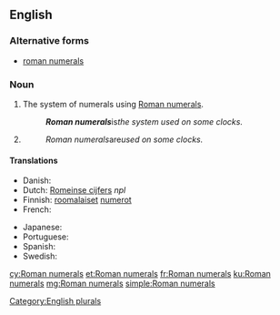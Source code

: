 ==English==

===Alternative forms===
* [[roman numerals]] {{qualifier|US}}

===Noun===
{{en-noun|head=[[Roman]] [[numeral]]s|-}}

# {{context|uncountable|lang=en}} The system of numerals using [[Roman numeral]]s.
#: '''''Roman numerals''' ''is'' the system used on some clocks.''
# {{plural of|Roman numeral|lang=en}}[[Category:English plurals]]
#: ''Roman numerals ''are'' used on some clocks.''

====Translations====
{{trans-top|system of numerals}}
* Danish: {{t|da|romertal|n}}
* Dutch: [[Romeinse cijfers]] ''npl''
* Finnish: [[roomalainen|roomalaiset]] [[numero|numerot]] {{p}}
* French: {{t+|fr|chiffres romains|m-p}}
{{trans-mid}}
* Japanese: {{t+|ja|ローマ数字|tr=rōma sūji}}
* Portuguese: {{t|pt|números romanos|m-p}}
* Spanish: {{t|es|números romanos|m-p}}
* Swedish: {{t|sv|romerska siffror|c-p}}
{{trans-bottom}}

{{trans-see|plural of "Roman numeral"|Roman numeral}}

[[cy:Roman numerals]]
[[et:Roman numerals]]
[[fr:Roman numerals]]
[[ku:Roman numerals]]
[[mg:Roman numerals]]
[[simple:Roman numerals]]